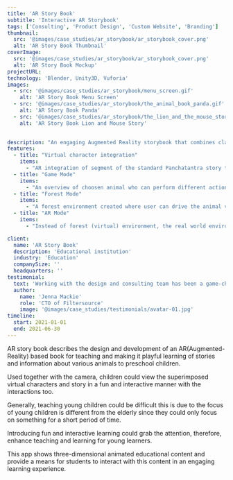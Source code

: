 ```yaml
---
title: 'AR Story Book'
subtitle: 'Interactive AR Storybook'
tags: ['Consulting', 'Product Design', 'Custom Website', 'Branding']
thumbnail:
  src: '@images/case_studies/ar_storybook/ar_storybook_cover.png'
  alt: 'AR Story Book Thumbnail'
coverImage:
  src: '@images/case_studies/ar_storybook/ar_storybook_cover.png'
  alt: 'AR Story Book Mockup'
projectURL: 
technology: 'Blender, Unity3D, Vuforia'
images:
  - src: '@images/case_studies/ar_storybook/menu_screen.gif'
    alt: 'AR Story Book Menu Screen'
  - src: '@images/case_studies/ar_storybook/the_animal_book_panda.gif'
    alt: 'AR Story Book Panda'
  - src: '@images/case_studies/ar_storybook/the_lion_and_the_mouse_story.gif'
    alt: 'AR Story Book Lion and Mouse Story'
  

description: "An engaging Augmented Reality storybook that combines classic tales and animal education to create an immersive learning experience for children."
features:
  - title: "Virtual character integration"
    items:
      - "AR integration of segment of the standard Panchatantra story to enhance the story experience and make story alive"
  - title: "Game Mode"
    items:
      - "An overview of choosen animal who can perform different actions like roar, walk, run, attack, etc"
  - title: "Forest Mode"
    items:
      - "A forest environment created where user can drive the animal via joystick and perform few actions"
  - title: "AR Mode"
    items:
      - "Instead of forest (virtual) environment, the real world environment has imposed where with the help of the camera user can land the animal into the real room/plane and play with that animal"

client:
  name: 'AR Story Book'
  description: 'Educational institution'
  industry: 'Education'
  companySize: ''
  headquarters: ''
testimonial:
  text: 'Working with the design and consulting team has been a game-changer for Banter. Their expertise in website design, branding, content strategy, and AI integration has revolutionized the way we create and share our stories. Their work has not only elevated our brand but also empowered us to be leaders in digital journalism, reaching and engaging more readers than ever before.'
  author:
    name: 'Jenna Mackie'
    role: 'CTO of Filtersource'
    image: '@images/case_studies/testimonials/avatar-01.jpg'
timeline:
  start: 2021-01-01
  end: 2021-06-30
---
```


AR story book describes the design and development of an AR(Augmented- Reality) based book for teaching and making it playful learning of stories and information about various animals to preschool children. 

Used together with the camera, children could view the superimposed virtual characters and story in a fun and interactive manner with the interactions too.

Generally, teaching young children could be difficult this is due to the focus of young children is different from the elderly since they could only focus on something for a short period of time. 

Introducing fun and interactive learning could grab the attention, therefore, enhance teaching and learning for young learners.

This app shows three-dimensional animated educational content and provide a means for students to interact with this content in an engaging learning experience.